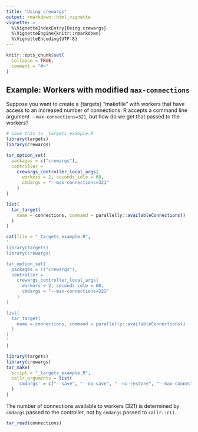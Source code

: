 ```yaml
---
title: "Using crewargs"
output: rmarkdown::html_vignette
vignette: >
  %\VignetteIndexEntry{Using crewargs}
  %\VignetteEngine{knitr::rmarkdown}
  %\VignetteEncoding{UTF-8}
---
```


```r
knitr::opts_chunk$set(
  collapse = TRUE,
  comment = "#>"
)
```


## Example: Workers with modified `max-connections`

Suppose you want to create a {targets} "makefile" with workers that have access to
an increased number of connections.  R accepts a command line argument `--max-connections=321`, but how do we get that passed to the workers?


```r
# save this to _targets_example.R
library(targets)
library(crewargs)

tar_option_set(
  packages = c("crewargs"), 
  controller = 
    crewargs_controller_local_args(
      workers = 2, seconds_idle = 60, 
      cmdargs = "--max-connections=321"
    )
)

list(
  tar_target(
    name = connections, command = parallelly::availableConnections()
  )
)
```

```r
cat(file = "_targets_example.R",
'
library(targets)
library(crewargs)

tar_option_set(
  packages = c("crewargs"), 
  controller = 
    crewargs_controller_local_args(
      workers = 2, seconds_idle = 60, 
      cmdargs = "--max-connections=321"
    )
)

list(
  tar_target(
    name = connections, command = parallelly::availableConnections()
  )
)
'
)
```

```r
library(targets)
library(crewargs)
tar_make(
  script = "_targets_example.R",
  callr_arguments = list(
    'cmdargs' = c("--save", "--no-save", "--no-restore", "--max-connections=400")
  )
)
```

The number of connections available to workers (321) is determined by `cmdargs` 
passed to the controller, not by `cmdargs` passed to `callr::r()`.

```r
tar_read(connections)
```
